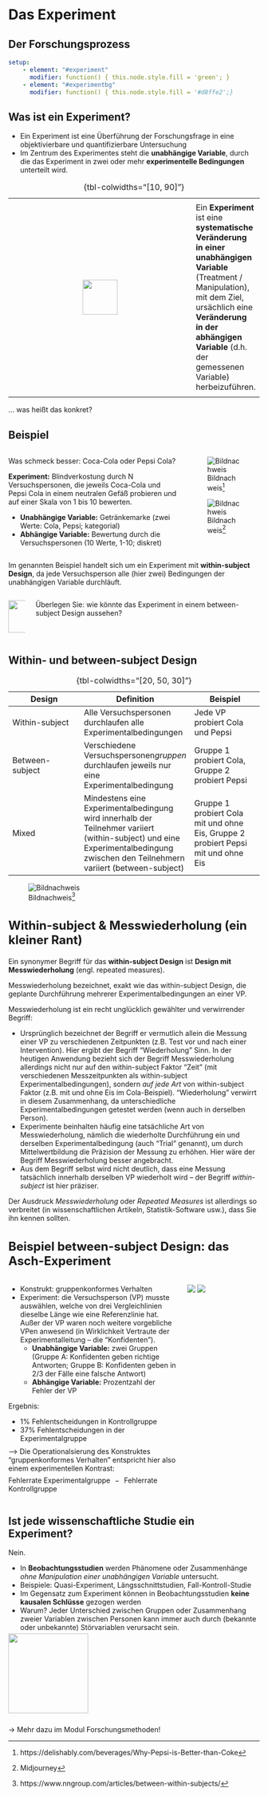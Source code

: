 
# Das Experiment

<!----------------->
<!--- New slide --->
<!----------------->
::: {.content-hidden when-format="pdf"}
## Der Forschungsprozess {.hcenter-slide}


```yaml { .animate src="images/scientific_process.svg"}
setup:
    - element: "#experiment"
      modifier: function() { this.node.style.fill = 'green'; }
    - element: "#experimentbg"
      modifier: function() { this.node.style.fill = '#d8ffe2';}
```
:::


## Was ist ein Experiment?

- Ein Experiment ist eine Überführung der Forschungsfrage in eine objektivierbare und quantifizierbare Untersuchung
- Im Zentrum des Experimentes steht die **unabhängige Variable**, durch die das Experiment in zwei oder mehr **experimentelle Bedingungen** unterteilt wird.



::: {.definition .fragment}
<!---  Definition--->
|||
|:-:|-|
|||
| ![](images/definition.svg){height=70px} | Ein [**Experiment**]{color="navy"} ist eine **systematische Veränderung in einer unabhängigen Variable** (Treatment / Manipulation), mit dem Ziel, ursächlich eine **Veränderung in der abhängigen Variable** (d.h. der gemessenen Variable) herbeizuführen. | 
|||
: {tbl-colwidths="[10, 90]"}
:::


<div class="vspace-medium"></div>

:::{.fragment}
... was heißt das konkret?
:::

<!----------------->
<!--- New slide --->
<!----------------->
## Beispiel



:::: {.columns}
::: {.column width="70%"}
::: {.greybox}
Was schmeck besser: Coca-Cola oder Pepsi Cola?
:::

:::{.fragment}
**Experiment:** Blindverkostung durch N Versuchspersonen, die jeweils Coca-Cola und Pepsi Cola in einem neutralen Gefäß probieren und auf einer Skala von 1 bis 10 bewerten.
:::

- **Unabhängige Variable:** Getränkemarke (zwei Werte: Cola, Pepsi; kategorial)
- **Abhängige Variable:** Bewertung durch die Versuchspersonen (10 Werte, 1-10; diskret)
:::
::: {.column width="30%"}
![Bildnachweis^[https://delishably.com/beverages/Why-Pepsi-is-Better-than-Coke]](images/coke_vs_pepsi.png)

:::{.fragment}
![Bildnachweis^[Midjourney]](images/coke_vs_pepsi_blind_tasting.png)
:::

:::
::::

:::{.fragment}
Im genannten Beispiel handelt sich um ein Experiment mit [**within-subject Design**]{color="navy"}, da jede Versuchsperson alle (hier zwei) Bedingungen der unabhängigen Variable durchläuft.
:::

<div class="vspace-large"></div>

::: {.notabene .fragment}
:::: {.columns}
::: {.column width="7%"}
::: {style="margin-top: 10px"}
![](images/notabene2.png){height="65px"}
:::
:::
::: {.column width="93%"}
Überlegen Sie: wie könnte das Experiment in einem between-subject Design aussehen?
:::
::::
:::

<!----------------->
<!--- New slide --->
<!----------------->
## Within- und between-subject Design

<!---  Table --->
|Design| Definition | Beispiel |
|-|-|-|
| Within-subject | Alle Versuchspersonen durchlaufen alle Experimentalbedingungen  | Jede VP probiert Cola und Pepsi |
| Between-subject | Verschiedene Versuchspersonen*gruppen* durchlaufen jeweils nur eine Experimentalbedingung | Gruppe 1 probiert Cola, Gruppe 2 probiert Pepsi |
| Mixed | Mindestens eine Experimentalbedingung wird innerhalb der Teilnehmer variiert (within-subject) und eine Experimentalbedingung zwischen den Teilnehmern variiert (between-subject) | Gruppe 1 probiert Cola mit und ohne Eis, Gruppe 2 probiert Pepsi mit und ohne Eis |

: {tbl-colwidths="[20, 50, 30]"}

<div class="vspace-large"></div>

![Bildnachweis^[https://www.nngroup.com/articles/between-within-subjects/]](images/within_between_horizontal.png)



<!----------------->
<!--- New slide --->
<!----------------->
## Within-subject & Messwiederholung (ein kleiner Rant) {style="font-size: 24px"}

:::{.fragment}
Ein synonymer Begriff für das **within-subject Design** ist **Design mit Messwiederholung** (engl. repeated measures).

Messwiederholung bezeichnet, exakt wie das within-subject Design, die geplante Durchführung mehrerer Experimentalbedingungen an einer VP.
:::

:::{.fragment}
Messwiederholung ist ein recht unglücklich gewählter und verwirrender Begriff:
:::

- Ursprünglich bezeichnet der Begriff er vermutlich allein die Messung einer VP zu verschiedenen Zeitpunkten (z.B. Test vor und nach einer Intervention). Hier ergibt der Begriff "Wiederholung" Sinn. In der heutigen Anwendung bezieht sich der Begriff Messwiederholung allerdings nicht nur auf den within-subject Faktor "Zeit" (mit verschiedenen Messzeitpunkten als within-subject Experimentalbedingungen), sondern *auf jede Art* von within-subject Faktor (z.B. mit und ohne Eis im Cola-Beispiel). "Wiederholung" verwirrt in diesem Zusammenhang, da unterschiedliche Experimentalbedingungen getestet werden (wenn auch in derselben Person).
- Experimente beinhalten häufig eine tatsächliche Art von Messwiederholung, nämlich die wiederholte Durchführung ein und derselben Experimentalbedingung (auch "Trial" genannt), um durch Mittelwertbildung die Präzision der Messung zu erhöhen. Hier wäre der Begriff Messwiederholung besser angebracht.
- Aus dem Begriff selbst wird nicht deutlich, dass eine Messung tatsächlich innerhalb derselben VP wiederholt wird &ndash; der Begriff *within-subject* ist hier präziser.

:::{.fragment}
Der Ausdruck *Messwiederholung* oder *Repeated Measures* ist allerdings so verbreitet (in wissenschaftlichen Artikeln, Statistik-Software usw.), dass Sie ihn kennen sollten.
:::

<!----------------->
<!--- New slide --->
<!----------------->
## Beispiel between-subject Design: das Asch-Experiment {style="font-size: 24px"}

:::: {.columns}
::: {.column width="70%"}

- Konstrukt: gruppenkonformes Verhalten
- Experiment: die Versuchsperson (VP) musste auswählen, welche von drei Vergleichlinien dieselbe Länge wie eine Referenzlinie hat. Außer der VP waren noch weitere vorgebliche VPen anwesend (in Wirklichkeit Vertraute der Experimentalleitung &ndash; die "Konfidenten").
    - **Unabhängige Variable:** zwei Gruppen (Gruppe A: Konfidenten geben richtige Antworten; Gruppe B: Konfidenten geben in 2/3 der Fälle eine falsche Antwort)
    - **Abhängige Variable:** Prozentzahl der Fehler der VP


[Ergebnis:]{.block-heading .fragment style="margin-top: -7px"}

- 1% Fehlentscheidungen in Kontrollgruppe
- 37% Fehlentscheidungen in der Experimentalgruppe 

::: {.fragment .leftalign style="margin-top: -5px"}
&xrarr; Die Operationalsierung des Konstruktes "gruppenkonformes Verhalten" entspricht hier also einem experimentellen Kontrast:
:::

::: {.colorbox .fragment style="margin-top: -7px"}
Fehlerrate Experimentalgruppe&numsp;&minus;&numsp;Fehlerrate Kontrollgruppe
:::

:::

<!-- Begin second column -->
::: {.column width="30%"}

![](images/asch1951_lines.png)
![](images/asch1951_setting.png)

:::
::::



<!----------------->
<!--- New slide --->
<!----------------->
## Ist jede wissenschaftliche Studie ein Experiment?

[Nein.]{color="red"}

- In [**Beobachtungsstudien**]{color="navy"} werden Phänomene oder Zusammenhänge *ohne Manipulation einer unabhängigen Variable* untersucht.
- Beispiele: Quasi-Experiment, Längsschnittstudien, Fall-Kontroll-Studie
- Im Gegensatz zum Experiment können in Beobachtungsstudien **keine kausalen Schlüsse** gezogen werden
- Warum? Jeder Unterschied zwischen Gruppen oder Zusammenhang zweier Variablen zwischen Personen kann immer auch durch (bekannte oder unbekannte) Störvariablen verursacht sein.

:::{.fragment}
![](images/stoervariable.png){.hcenter-image height="160px" style="margin-top: -10px; margin-bottom: 10px"}
:::


:::{.fragment}
&rarr; Mehr dazu im Modul Forschungsmethoden!
:::


<!-- ::: {.sternchen}
(*)Angenommen wird hier ein "echtes Experiment", d.h. mit randomisierter Zuordnung einer Stichprobe zu Experimentalbedingungen (das sog. **randomisiert-kontrollierte Experiment**)
::: -->



<!----------------->
<!--- New slide --->
<!----------------->
<!-- ## {.blackslide .center}
::: {.content-hidden when-format="pdf"}
![](images/paradoxia_group_of_scientists.png){.hcenter-image height=300px}
<div class='vspace-small'></div>
:::

Im Team der Task Force betrachten Sie noch einmal Hypothese 1:

::: {.fragment}
**Hypothese 1:** Paradoxia wird durch eine virale Infektion verursacht. *Die Blutproben von Menschen mit Paradoxia sollten daher eine höhere Menge von Entzündungsmarkern aufweisen.*
:::

<div class="vspace-large"></div>

Warum wäre zur Überprüfung dieser Hypothese ein echtes Experiment ethisch schwierig? Welche Probleme weist andererseits eine reine Beobachtungsstudie (Vergleich der Entzündungsmarker von Paradoxikern und Kontrollen) auf? -->